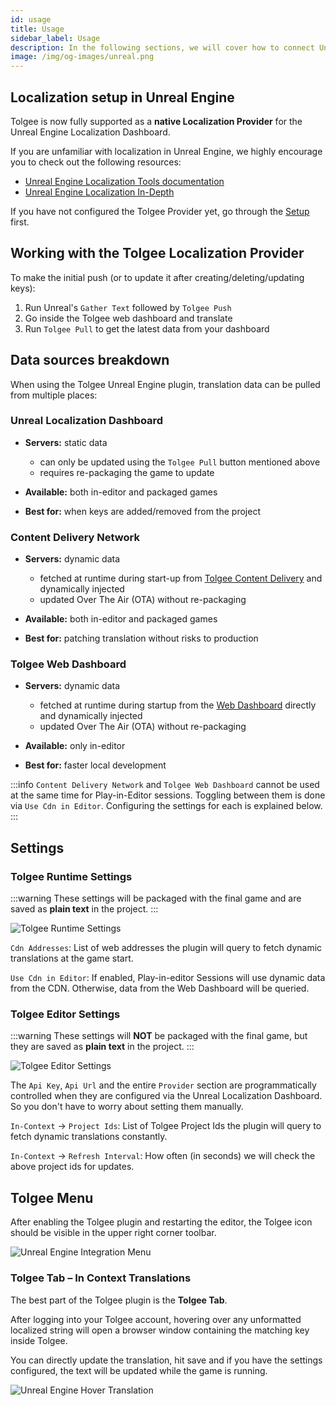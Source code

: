 ```yaml
---
id: usage
title: Usage
sidebar_label: Usage
description: In the following sections, we will cover how to connect Unreal Engine Localization Dashboard to the Tolgee Localization Provider
image: /img/og-images/unreal.png
---
```


## Localization setup in Unreal Engine

Tolgee is now fully supported as a **native Localization Provider** for the Unreal Engine Localization Dashboard.

If you are unfamiliar with localization in Unreal Engine, we highly encourage you to check out the following resources:

- [Unreal Engine Localization Tools documentation](https://dev.epicgames.com/documentation/en-us/unreal-engine/localization-tools-in-unreal-engine)
- [Unreal Engine Localization In-Depth](https://dev.epicgames.com/community/learning/tutorials/zwPJ/unreal-engine-localization-in-depth)

If you have not configured the Tolgee Provider yet, go through the [Setup](/platform/integrations/unreal_plugin/setup) first.

## Working with the Tolgee Localization Provider

To make the initial push (or to update it after creating/deleting/updating keys):

1. Run Unreal's `Gather Text` followed by `Tolgee Push`
2. Go inside the Tolgee web dashboard and translate
3. Run `Tolgee Pull` to get the latest data from your dashboard

## Data sources breakdown

When using the Tolgee Unreal Engine plugin, translation data can be pulled from multiple places:

### Unreal Localization Dashboard

- **Servers:** static data
    - can only be updated using the `Tolgee Pull` button mentioned above
    - requires re-packaging the game to update

- **Available:** both in-editor and packaged games

- **Best for:** when keys are added/removed from the project

### Content Delivery Network

- **Servers:** dynamic data
    - fetched at runtime during start-up from [Tolgee Content Delivery](/platform/projects_and_organizations/content_delivery) and dynamically injected
    - updated Over The Air (OTA) without re-packaging

- **Available:** both in-editor and packaged games

- **Best for:** patching translation without risks to production

### Tolgee Web Dashboard

- **Servers:** dynamic data
    - fetched at runtime during startup from the [Web Dashboard](/platform/projects_and_organizations/editing_translations) directly and dynamically injected
    - updated Over The Air (OTA) without re-packaging

- **Available:** only in-editor

- **Best for:** faster local development

:::info
`Content Delivery Network` and `Tolgee Web Dashboard` cannot be used at the same time for Play-in-Editor sessions. Toggling between them is done via `Use Cdn in Editor`. Configuring the settings for each is explained below.
:::

## Settings

### Tolgee Runtime Settings

:::warning
These settings will be packaged with the final game and are saved as **plain text** in the project.
:::

![Tolgee Runtime Settings](/img/docs/platform/unreal-plugin/tolgee-runtime-settings.png)

`Cdn Addresses`: List of web addresses the plugin will query to fetch dynamic translations at the game start.

`Use Cdn in Editor`: If enabled, Play-in-editor Sessions will use dynamic data from the CDN. Otherwise, data from the Web Dashboard will be queried.

### Tolgee Editor Settings

:::warning
These settings will **NOT** be packaged with the final game, but they are saved as **plain text** in the project.
:::

![Tolgee Editor Settings](/img/docs/platform/unreal-plugin/tolgee-editor-settings.png)

The `Api Key`, `Api Url` and the entire `Provider` section are programmatically controlled when they are configured via the Unreal Localization Dashboard. So you don't have to worry about setting them manually.

`In-Context` → `Project Ids`: List of Tolgee Project Ids the plugin will query to fetch dynamic translations constantly.

`In-Context` → `Refresh Interval`: How often (in seconds) we will check the above project ids for updates.

## Tolgee Menu

After enabling the Tolgee plugin and restarting the editor, the Tolgee icon should be visible in the upper right corner toolbar.

![Unreal Engine Integration Menu](/img/docs/platform/unreal-plugin/integration-menu.png)

### Tolgee Tab – In Context Translations

The best part of the Tolgee plugin is the **Tolgee Tab**.

After logging into your Tolgee account, hovering over any unformatted localized string will open a browser window containing the matching key inside Tolgee.

You can directly update the translation, hit save and if you have the settings configured, the text will be updated while the game is running.

![Unreal Engine Hover Translation](/img/docs/platform/unreal-plugin/hover-translation.png)
